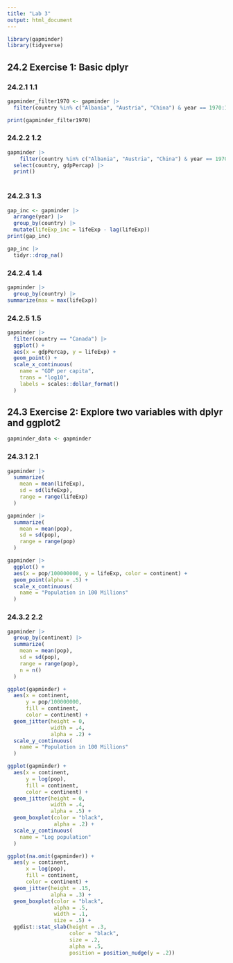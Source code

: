 ```yaml
---
title: "Lab 3"
output: html_document
---
```


```r
library(gapminder)
library(tidyverse)
```

## 24.2 Exercise 1: Basic dplyr 

### 24.2.1 1.1 

```r

gapminder_filter1970 <- gapminder |> 
  filter(country %in% c("Albania", "Austria", "China") & year == 1970:1979)

print(gapminder_filter1970)
```

### 24.2.2 1.2 

```r
gapminder |> 
    filter(country %in% c("Albania", "Austria", "China") & year == 1970:1979) |>
  select(country, gdpPercap) |>
  print()
  

```

### 24.2.3 1.3 

```r

gap_inc <- gapminder |> 
  arrange(year) |> 
  group_by(country) |>
  mutate(lifeExp_inc = lifeExp - lag(lifeExp))
print(gap_inc)

gap_inc |> 
  tidyr::drop_na()
```

### 24.2.4 1.4 

```r
gapminder |> 
  group_by(country) |> 
summarize(max = max(lifeExp)) 

```

### 24.2.5 1.5

```r

gapminder |> 
  filter(country == "Canada") |>
  ggplot() +
  aes(x = gdpPercap, y = lifeExp) +
  geom_point() +
  scale_x_continuous(
    name = "GDP per capita", 
    trans = "log10", 
    labels = scales::dollar_format()
  )

```

## 24.3 Exercise 2: Explore two variables with dplyr and ggplot2 

```r
gapminder_data <- gapminder
```


### 24.3.1  2.1 

```r
gapminder |> 
  summarize(
    mean = mean(lifeExp),
    sd = sd(lifeExp), 
    range = range(lifeExp)
  ) 

gapminder |>
  summarize(
    mean = mean(pop), 
    sd = sd(pop), 
    range = range(pop)
  )
```


```r

gapminder |> 
  ggplot() +
  aes(x = pop/100000000, y = lifeExp, color = continent) +
  geom_point(alpha = .5) +
  scale_x_continuous(
    name = "Population in 100 Millions"
  )

```

### 24.3.2 2.2 

```r
gapminder |>
  group_by(continent) |> 
  summarize(
    mean = mean(pop), 
    sd = sd(pop), 
    range = range(pop),
    n = n()
  )
```

```r

ggplot(gapminder) +
  aes(x = continent,
      y = pop/100000000,
      fill = continent,
      color = continent) +
  geom_jitter(height = 0,
              width = .4, 
              alpha = .2) +
  scale_y_continuous(
    name = "Population in 100 Millions"
  )

```

```r

ggplot(gapminder) +
  aes(x = continent,
      y = log(pop),
      fill = continent,
      color = continent) +
  geom_jitter(height = 0,
              width = .4,
              alpha = .5) +
  geom_boxplot(color = "black",
               alpha = .2) +
  scale_y_continuous(
    name = "Log population"
  )
```

```r

ggplot(na.omit(gapminder)) +
  aes(y = continent,
      x = log(pop),
      fill = continent,
      color = continent) +
  geom_jitter(height = .15, 
              alpha = .3) +
  geom_boxplot(color = "black",
               alpha = .5,
               width = .1,
               size = .5) +
  ggdist::stat_slab(height = .3,
                    color = "black",
                    size = .2,
                    alpha = .5,
                    position = position_nudge(y = .2))
```




